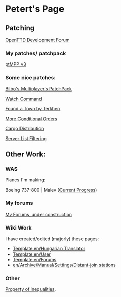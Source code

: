 = Petert's Page =


== Patching ==

[http://www.tt-forums.net/viewforum.php?f=33 OpenTTD Development Forum]

=== My patches/ patchpack ===
[http://code.google.com/p/ptmpp/ ptMPP v3]

=== Some nice patches: ===

[http://www.tt-forums.net/viewtopic.php?f=33&t=43207 Bilbo's Multiplayer's PatchPack]

[http://www.tt-forums.net/viewtopic.php?f=33&t=45221 Watch Command]

[http://www.tt-forums.net/viewtopic.php?f=33&t=44108 Found a Town by Terkhen]

[http://www.tt-forums.net/viewtopic.php?f=33&t=38317 More Conditional Orders]

[http://www.tt-forums.net/viewtopic.php?f=33&t=41992 Cargo Distribution]

[http://www.tt-forums.net/viewtopic.php?f=33&t=43160 Server List Filtering]

== Other Work: ==

=== WAS ===
Planes I'm making:

Boeing 737-800 | Malev ([http://www.tt-forums.net/download/file.php?id=118642 Current Progress])

=== My forums ===
[http://petert.freeforums.org/ My Forums, under construction]

=== Wiki Work ===
I have created/edited (majorly) these pages:
*[[Template:en/Hungarian Translator]]
*[[Template:en/User]]
*[[Template:en/Forums]]
*[[en/Archive/Manual/Settings/Distant-join stations]]

=== Other ===
[http://www.tt-forums.net/viewtopic.php?f=2&t=45575&start=0 Property of inequalities].